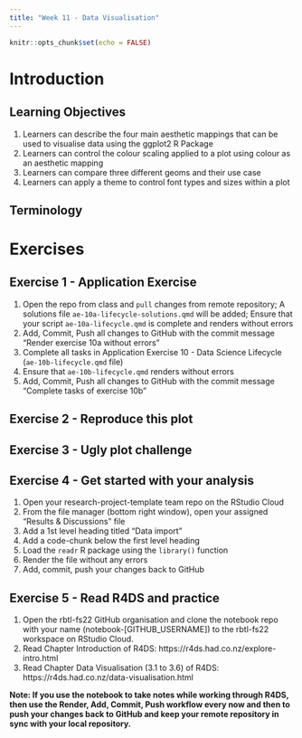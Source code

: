 ```yaml
---
title: "Week 11 - Data Visualisation"
---
```


<script defer data-domain="rbtl-fs22.github.io/website" src="https://plausible.io/js/plausible.js"></script>

```r
knitr::opts_chunk$set(echo = FALSE)
```

# Introduction



## Learning Objectives

1. Learners can describe the four main aesthetic mappings that can be used to visualise data using the ggplot2 R Package
2. Learners can control the colour scaling applied to a plot using colour as an aesthetic mapping
3. Learners can compare three different geoms and their use case
4. Learners can apply a theme to control font types and sizes within a plot

## Terminology {#terminology}

# Exercises

## Exercise 1 - Application Exercise

1. Open the repo from class and `pull` changes from remote repository; A solutions file `ae-10a-lifecycle-solutions.qmd` will be added; Ensure that your script `ae-10a-lifecycle.qmd` is complete and renders without errors
2. Add, Commit, Push all changes to GitHub with the commit message "Render exercise 10a without errors"
3. Complete all tasks in Application Exercise 10 - Data Science Lifecycle (`ae-10b-lifecycle.qmd` file) 
4. Ensure that `ae-10b-lifecycle.qmd` renders without errors
4. Add, Commit, Push all changes to GitHub with the commit message "Complete tasks of exercise 10b"

## Exercise 2 - Reproduce this plot


## Exercise 3 - Ugly plot challenge


## Exercise 4 - Get started with your analysis

1. Open your research-project-template team repo on the RStudio Cloud
2. From the file manager (bottom right window), open your assigned  "Results & Discussions" file
3. Add a 1st level heading titled "Data import"
4. Add a code-chunk below the first level heading
5. Load the `readr` R package using the `library()` function
5. Render the file without any errors
6. Add, commit, push your changes back to GitHub

## Exercise 5 - Read R4DS and practice


1. Open the rbtl-fs22 GitHub organisation and clone the notebook repo with your name (notebook-[GITHUB_USERNAME]) to the rbtl-fs22 workspace on RStudio Cloud.
2. Read Chapter Introduction of R4DS: https://r4ds.had.co.nz/explore-intro.html 
3. Read Chapter Data Visualisation (3.1 to 3.6) of R4DS: https://r4ds.had.co.nz/data-visualisation.html

**Note: If you use the notebook to take notes while working through R4DS, then use the Render, Add, Commit, Push workflow every now and then to push your changes back to GitHub and keep your remote repository in sync with your local repository.**




